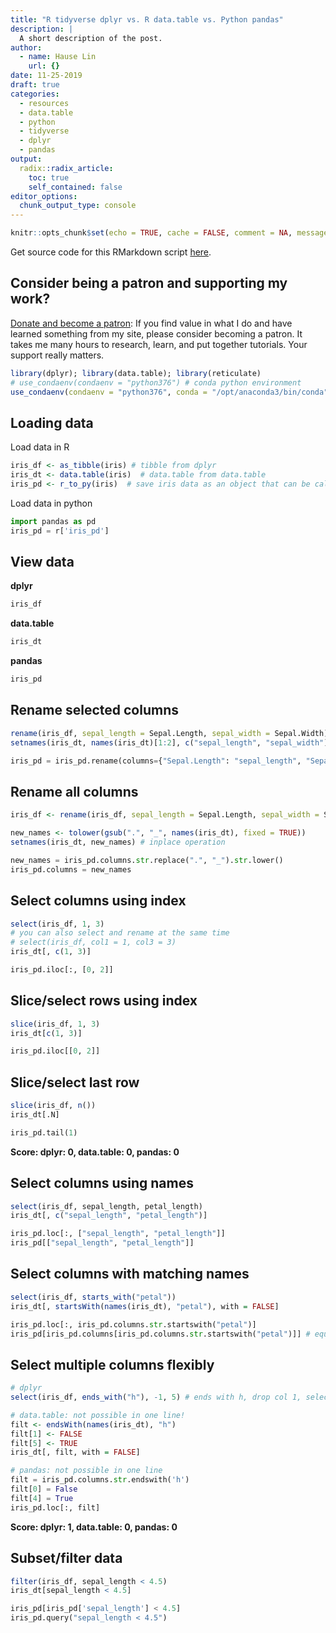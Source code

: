 ```yaml
---
title: "R tidyverse dplyr vs. R data.table vs. Python pandas"
description: |
  A short description of the post.
author:
  - name: Hause Lin
    url: {}
date: 11-25-2019
draft: true
categories: 
  - resources
  - data.table
  - python
  - tidyverse
  - dplyr
  - pandas
output:
  radix::radix_article:
    toc: true
    self_contained: false
editor_options: 
  chunk_output_type: console
---
```


```r
knitr::opts_chunk$set(echo = TRUE, cache = FALSE, comment = NA, message = FALSE, warning = FALSE)
```


Get source code for this RMarkdown script [here](https://github.com/hauselin/rtutorialsite/blob/master/_posts/2019-07-06-interpreting-interaction-regression-coefficients/interpreting-interaction-regression-coefficients.Rmd).

## Consider being a patron and supporting my work?

[Donate and become a patron](https://donorbox.org/support-my-teaching): If you find value in what I do and have learned something from my site, please consider becoming a patron. It takes me many hours to research, learn, and put together tutorials. Your support really matters.


```r
library(dplyr); library(data.table); library(reticulate)
# use_condaenv(condaenv = "python376") # conda python environment
use_condaenv(condaenv = "python376", conda = "/opt/anaconda3/bin/conda")
```

## Loading data

Load data in R

```r
iris_df <- as_tibble(iris) # tibble from dplyr
iris_dt <- data.table(iris)  # data.table from data.table
iris_pd <- r_to_py(iris)  # save iris data as an object that can be called/used by python
```

Load data in python

```python
import pandas as pd  
iris_pd = r['iris_pd']
```

## View data

**dplyr**

```r
iris_df
```

**data.table**

```r
iris_dt
```

**pandas**

```python
iris_pd
```

## Rename selected columns

```r
rename(iris_df, sepal_length = Sepal.Length, sepal_width = Sepal.Width)
setnames(iris_dt, names(iris_dt)[1:2], c("sepal_length", "sepal_width")) # inplace operation
```

```python
iris_pd = iris_pd.rename(columns={"Sepal.Length": "sepal_length", "Sepal.Width": "sepal_width"})
```

## Rename all columns

```r
iris_df <- rename(iris_df, sepal_length = Sepal.Length, sepal_width = Sepal.Width, petal_length = Petal.Length, petal_width = Petal.Width)

new_names <- tolower(gsub(".", "_", names(iris_dt), fixed = TRUE))
setnames(iris_dt, new_names) # inplace operation
```

```python
new_names = iris_pd.columns.str.replace(".", "_").str.lower()
iris_pd.columns = new_names
```

## Select columns using index

```r
select(iris_df, 1, 3)
# you can also select and rename at the same time
# select(iris_df, col1 = 1, col3 = 3)
iris_dt[, c(1, 3)]
```

```python
iris_pd.iloc[:, [0, 2]]
```

## Slice/select rows using index

```r
slice(iris_df, 1, 3)
iris_dt[c(1, 3)]
```

```python
iris_pd.iloc[[0, 2]]
```

## Slice/select last row

```r
slice(iris_df, n())
iris_dt[.N]
```

```python
iris_pd.tail(1)
```

**Score: dplyr: 0, data.table: 0, pandas: 0**

## Select columns using names

```r
select(iris_df, sepal_length, petal_length)
iris_dt[, c("sepal_length", "petal_length")]
```

```python
iris_pd.loc[:, ["sepal_length", "petal_length"]]
iris_pd[["sepal_length", "petal_length"]]
```

## Select columns with matching names

```r
select(iris_df, starts_with("petal"))
iris_dt[, startsWith(names(iris_dt), "petal"), with = FALSE]
```

```python
iris_pd.loc[:, iris_pd.columns.str.startswith("petal")]
iris_pd[iris_pd.columns[iris_pd.columns.str.startswith("petal")]] # equivalent to above
```

## Select multiple columns flexibly

```r
# dplyr
select(iris_df, ends_with("h"), -1, 5) # ends with h, drop col 1, select col 5

# data.table: not possible in one line!
filt <- endsWith(names(iris_dt), "h")
filt[1] <- FALSE
filt[5] <- TRUE
iris_dt[, filt, with = FALSE]
```

```python
# pandas: not possible in one line
filt = iris_pd.columns.str.endswith('h')
filt[0] = False
filt[4] = True
iris_pd.loc[:, filt]
```

**Score: dplyr: 1, data.table: 0, pandas: 0**

## Subset/filter data

```r
filter(iris_df, sepal_length < 4.5)
iris_dt[sepal_length < 4.5]
```

```python
iris_pd[iris_pd['sepal_length'] < 4.5]
iris_pd.query("sepal_length < 4.5")
```

